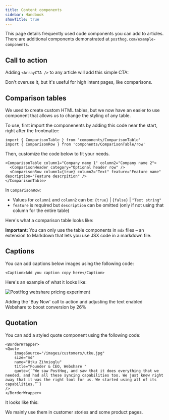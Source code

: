 ```yaml
---
title: Content components
sidebar: Handbook
showTitle: true
---
```



This page details frequently used code components you can add to articles. There are additional components demonstrated at `posthog.com/example-components`.

## Call to action

Adding `<ArrayCTA />` to any article will add this simple CTA:

<ArrayCTA />

Don't overuse it, but it's useful for high intent pages, like comparisons.

## Comparison tables

We used to create custom HTML tables, but we now have an easier to use component that allows us to change the styling of any table.

To use, first import the componenents by adding this code near the start, right after the frontmatter:

```
import { ComparisonTable } from 'components/ComparisonTable'
import { ComparisonRow } from 'components/ComparisonTable/row'
```

Then, customize the code below to fit your needs.

```
<ComparisonTable column1="Company name 1" column2="Company name 2">
  <ComparisonHeader category="Optional header row" />
  <ComparisonRow column1={true} column2="Text" feature="Feature name" description="Feature descrpition" />
</ComparisonTable>
```

In `ComparisonRow`:

- Values for `column1` and `column2` can be: `{true}` | `{false}` | `"Text string"`
- `feature` is required but `description` can be omitted (only if not using that column for the entire table)

Here's what a comparison table looks like:

<ComparisonTable column1="PostHog" column2="LogRocket">
  <ComparisonRow column1={true} column2={true} feature="Self-serve" description="Free to try, no mandatory sales calls" />
  <ComparisonRow column1={true} column2={true} feature="Session replay" description="Watch real users use your product; diagnose bugs" />
  <ComparisonRow column1={true} column2={true} feature="Heatmaps" description="See where users click and interact" />
  <ComparisonRow column1={true} column2={true} feature="Product analytics" description="Custom trends, funnels, paths, and retention analysis" />
  <ComparisonRow column1={true} column2={true} feature="Autocapture" description="Capture events without manual instrumentation" />
  <ComparisonRow column1={true} column2={false} feature="Group analytics" description="Track metrics at the account or company level" />
  <ComparisonRow column1={true} column2={false} feature="A/B testing" description="Test changes and analyze their impact" />
  <ComparisonRow column1={true} column2={true} feature="Performance monitoring" description="Track core web vitals, server usage, and network performance." />
  <ComparisonRow column1={false} column2={true} feature="Error monitoring" description="Capture exceptions and failures automatically" />
  <ComparisonRow column1={false} column2={true} feature="Issue management" description="Score issues, triage, monitor app health" />
  <ComparisonRow column1={false} column2={true} feature="Alerting" description="Set alerts on metric thresholds or anomalies" />
  <ComparisonRow column1={true} column2={false} feature="Open source" description="Build your own apps and contribute code" />
</ComparisonTable>

**Important:** You can only use the table components in `mdx` files – an extension to Markdown that lets you use JSX code in a markdown file.

## Captions

You can add captions below images using the following code:

`<Caption>Add you caption copy here</Caption>`

Here's an example of what it looks like:

![PostHog webshare pricing experiment](../../images/customers/webshare/webshare-pricing.png)
<Caption>Adding the 'Buy Now' call to action and adjusting the text enabled Webshare to boost conversion by 26%</Caption>

## Quotation

You can add a styled quote component using the following code:

```
<BorderWrapper>
<Quote
    imageSource="/images/customers/utku.jpg"
    size="md"
    name="Utku Zihnioglu"
    title="Founder & CEO, Webshare "
    quote={`“We saw PostHog, and saw that it does everything that we needed, and had all these syncing capabilities too. We just knew right away that it was the right tool for us. We started using all of its capabilities.”`}
/>
</BorderWrapper>
```

It looks like this:

<BorderWrapper>
<Quote
    imageSource="/images/customers/utku.jpg"
    size="md"
    name="Utku Zihnioglu"
    title="Founder & CEO, Webshare "
    quote={`“We saw PostHog, and saw that it does everything that we needed, and had all these syncing capabilities too. We just knew right away that it was the right tool for us. We started using all of its capabilities.”`}
/>
</BorderWrapper>

We mainly use them in customer stories and some product pages.